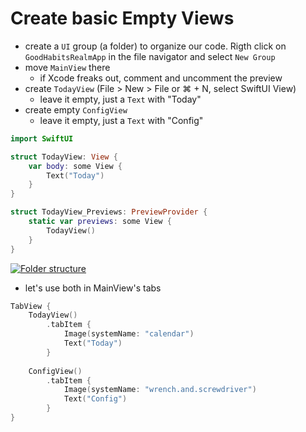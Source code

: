 # Create basic Empty Views

- create a `UI` group (a folder) to organize our code. Rigth click on `GoodHabitsRealmApp` in the file navigator and select `New Group` 
- move `MainView` there
    - if Xcode freaks out, comment and uncomment the preview
- create `TodayView` (File > New > File or ⌘ + N, select SwiftUI View)
  - leave it empty, just a `Text` with "Today"
- create empty `ConfigView`
  - leave it empty, just a `Text` with "Config"   

```swift title='TodayView.swift (ConfigView.swift is quite similar)'
import SwiftUI

struct TodayView: View {
    var body: some View {
        Text("Today")
    }
}

struct TodayView_Previews: PreviewProvider {
    static var previews: some View {
        TodayView()
    }
}
```

[![Folder structure](/img/2-create-project/folders.png)](/img/2-create-project/folders.png)
 
- let's use both in MainView's tabs

```swift title='MainView.swift'
TabView {
    TodayView()
        .tabItem {
            Image(systemName: "calendar")
            Text("Today")
        }
    
    ConfigView()
        .tabItem {
            Image(systemName: "wrench.and.screwdriver")
            Text("Config")
        }
}
```